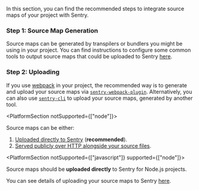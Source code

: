 In this section, you can find the recommended steps to integrate source maps of your project with Sentry.

### Step 1: Source Map Generation

Source maps can be generated by transpilers or bundlers you might be using in your project. You can find instructions to configure some common tools to output source maps that could be uploaded to Sentry [here](./generating/).

### Step 2: Uploading

If you use [webpack](https://webpack.js.org/) in your project, the recommended way is to generate and upload your source maps via [`sentry-webpack-plugin`](https://github.com/getsentry/sentry-webpack-plugin). Alternatively, you can also use [`sentry-cli`](/product/cli/) to upload your source maps, generated by another tool.

<PlatformSection notSupported={["node"]}>

Source maps can be either:

1.  [Uploaded directly to Sentry](./uploading) (**recommended**).
2.  [Served publicly over HTTP alongside your source files](./uploading/hosting-publicly/).

</PlatformSection>

<PlatformSection notSupported={["javascript"]} supported={["node"]}>

<Note>

Source maps should be **uploaded directly** to Sentry for Node.js projects.

</Note>

You can see details of uploading your source maps to Sentry [here](/platforms/node/sourcemaps/uploading/).

</PlatformSection>

